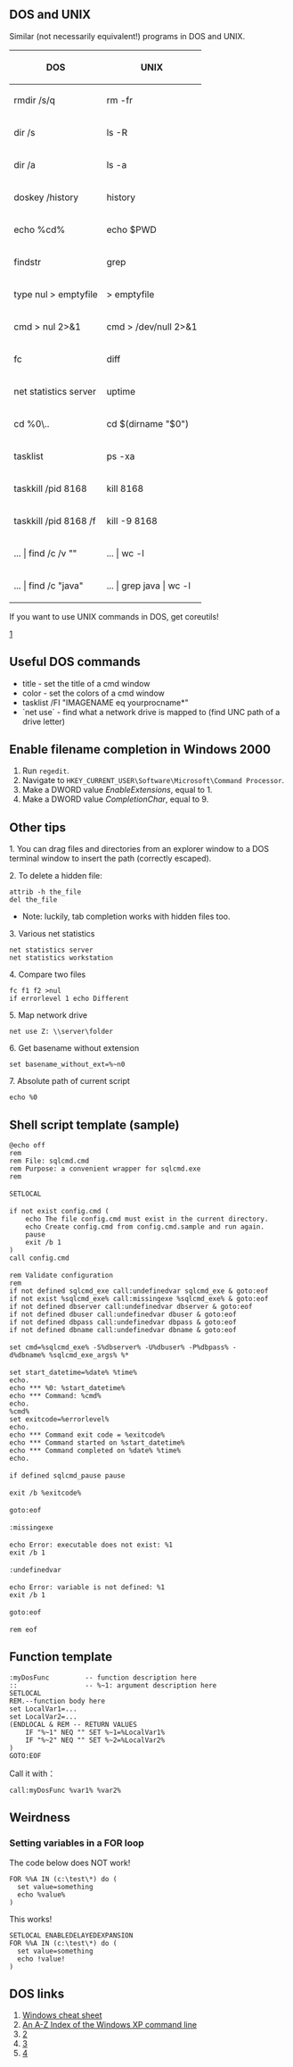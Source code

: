 == DOS and UNIX ==

Similar (not necessarily equivalent!) programs in DOS and UNIX.

{| border="1" cellspacing="0" cellpadding="5" 
! DOS
! UNIX
|- 
| rmdir /s/q
| rm -fr
|-
| dir /s
| ls -R
|-
| dir /a
| ls -a
|-
| doskey /history
| history
|-
| echo %cd%
| echo $PWD
|-
| findstr 
| grep
|-
| type nul > emptyfile
| > emptyfile
|-
| cmd > nul 2>&1
| cmd > /dev/null 2>&1
|-
| fc
| diff
|-
| net statistics server
| uptime
|-
| cd %0\..
| cd $(dirname "$0")
|-
| tasklist
| ps -xa
|-
| taskkill /pid 8168
| kill 8168
|-
| taskkill /pid 8168 /f
| kill -9 8168
|-
| ... | find /c /v ""
| ... | wc -l
|-
| ... | find /c "java"
| ... | grep java | wc -l
|}

If you want to use UNIX commands in DOS, get coreutils!

[http://sourceforge.net/projects/gnuwin32/files/coreutils/]

== Useful DOS commands ==

* title - set the title of a cmd window
* color - set the colors of a cmd window
* tasklist /FI "IMAGENAME eq yourprocname*"
* `net use` - find what a network drive is mapped to (find UNC path of a drive letter)

== Enable filename completion in Windows 2000 ==

# Run <code>regedit</code>.
# Navigate to <code>HKEY_CURRENT_USER\Software\Microsoft\Command Processor</code>.
# Make a DWORD value ''EnableExtensions'', equal to 1.
# Make a DWORD value ''CompletionChar'', equal to 9.

== Other tips ==

1. You can drag files and directories from an explorer window to a DOS terminal window to insert the path (correctly escaped).

2. To delete a hidden file:
 attrib -h the_file
 del the_file

* Note: luckily, tab completion works with hidden files too.

3. Various net statistics
 net statistics server
 net statistics workstation

4. Compare two files
 fc f1 f2 >nul
 if errorlevel 1 echo Different

5. Map network drive
 net use Z: \\server\folder

6. Get basename without extension
 set basename_without_ext=%~n0

7. Absolute path of current script
 echo %0


== Shell script template (sample) ==

 @echo off
 rem
 rem File: sqlcmd.cmd
 rem Purpose: a convenient wrapper for sqlcmd.exe
 rem
 
 SETLOCAL
 
 if not exist config.cmd (
     echo The file config.cmd must exist in the current directory.
     echo Create config.cmd from config.cmd.sample and run again.
     pause
     exit /b 1
 )
 call config.cmd
 
 rem Validate configuration
 rem
 if not defined sqlcmd_exe call:undefinedvar sqlcmd_exe & goto:eof
 if not exist %sqlcmd_exe% call:missingexe %sqlcmd_exe% & goto:eof
 if not defined dbserver call:undefinedvar dbserver & goto:eof
 if not defined dbuser call:undefinedvar dbuser & goto:eof
 if not defined dbpass call:undefinedvar dbpass & goto:eof
 if not defined dbname call:undefinedvar dbname & goto:eof
 
 set cmd=%sqlcmd_exe% -S%dbserver% -U%dbuser% -P%dbpass% -d%dbname% %sqlcmd_exe_args% %*
 
 set start_datetime=%date% %time%
 echo.
 echo *** %0: %start_datetime%
 echo *** Command: %cmd%
 echo.
 %cmd%
 set exitcode=%errorlevel%
 echo.
 echo *** Command exit code = %exitcode%
 echo *** Command started on %start_datetime%
 echo *** Command completed on %date% %time%
 echo.
 
 if defined sqlcmd_pause pause
 
 exit /b %exitcode%
 
 goto:eof
 
 :missingexe
 
 echo Error: executable does not exist: %1
 exit /b 1
 
 :undefinedvar
 
 echo Error: variable is not defined: %1
 exit /b 1
 
 goto:eof
 
 rem eof
 

== Function template ==

 :myDosFunc         -- function description here
 ::                 -- %~1: argument description here
 SETLOCAL
 REM.--function body here
 set LocalVar1=...
 set LocalVar2=...
 (ENDLOCAL & REM -- RETURN VALUES
     IF "%~1" NEQ "" SET %~1=%LocalVar1%
     IF "%~2" NEQ "" SET %~2=%LocalVar2%
 )
 GOTO:EOF

Call it with：
 call:myDosFunc %var1% %var2%

== Weirdness ==

=== Setting variables in a FOR loop ===

The code below does NOT work!
 FOR %%A IN (c:\test\*) do (
   set value=something
   echo %value%
 )

This works!
 SETLOCAL ENABLEDELAYEDEXPANSION
 FOR %%A IN (c:\test\*) do (
   set value=something
   echo !value!
 )

== DOS links ==

# [[Windows cheat sheet]]
# [http://www.ss64.com/nt/ An A-Z Index of the Windows XP command line]
# [http://www.vbsedit.com/]
# [http://www.emeditor.com/]
# [http://sourceforge.net/projects/gnuwin32/files/coreutils/]
